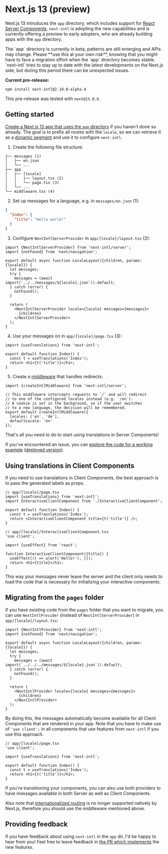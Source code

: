 
# Next.js 13 (preview)

Next.js 13 introduces the `app` directory, which includes support for [React Server Components](https://beta.nextjs.org/docs/rendering/server-and-client-components). `next-intl` is adopting the new capabilities and is currently offering a preview to early adopters, who are already building apps with the `app` directory.

<Callout>
  The `app` directory is currently in beta, patterns are still emerging and APIs
  may change. Please **use this at your own risk**, knowing that you might have
  to face a migration effort when the `app` directory becomes stable.
  `next-intl` tries to stay up to date with the latest developments on the
  Next.js side, but during this period there can be unexpected issues.
</Callout>

**Current pre-release:**

```
npm install next-intl@2.10.0-alpha.4
```

This pre-release was tested with `next@13.0.6`.

## Getting started

[Create a Next.js 13 app that uses the `app` directory](https://beta.nextjs.org/docs/installation) if you haven't done so already. The goal is to prefix all routes with the `locale`, so we can retrieve it as a [dynamic segment](https://beta.nextjs.org/docs/routing/defining-routes#dynamic-segments) and use it to configure `next-intl`.

1. Create the following file structure:

```
├── messages (1)
│   ├── en.json
│   └── ...
├── app
│   ├── [locale]
│   │   ├── layout.tsx (2)
│   │   └── page.tsx (3)
│   └── ...
└── middleware.tsx (4)
```

2. Set up messages for a language, e.g. in `messages/en.json` (1):

```json
{
  "Index": {
    "title": "Hello world!"
  }
}
```

3. Configure `NextIntlServerProvider` in `app/[locale]/layout.tsx` (2):

```tsx
import {NextIntlServerProvider} from 'next-intl/server';
import {notFound} from 'next/navigation';

export default async function LocaleLayout({children, params: {locale}}) {
  let messages;
  try {
    messages = (await import(`../../messages/${locale}.json`)).default;
  } catch (error) {
    notFound();
  }

  return (
    <NextIntlServerProvider locale={locale} messages={messages}>
      {children}
    </NextIntlServerProvider>
  );
}
```

4. Use your messages on in `app/[locale]/page.tsx` (3):

```tsx
import {useTranslations} from 'next-intl';

export default function Index() {
  const t = useTranslations('Index');
  return <h1>{t('title')}</h1>;
}
```

5. Create a [middleware](https://nextjs.org/docs/advanced-features/middleware) that handles redirects:

```tsx
import {createIntlMiddleware} from 'next-intl/server';

// This middleware intercepts requests to `/` and will redirect
// to one of the configured locales instead (e.g. `/en`).
// A cookie is set in the background, so if the user switches
// to a new language, the decision will be remembered.
export default createIntlMiddleware({
  locales: ['en', 'de'],
  defaultLocale: 'en'
});
```

That's all you need to do to start using translations in Server Components!

If you've encountered an issue, you can [explore the code for a working example](https://github.com/amannn/next-intl/tree/feat/next-13-rsc/packages/example-next-13) ([deployed version](https://csb-k2ien9-7ytkomg4x-amann.vercel.app/en)).

## Using translations in Client Components

If you need to use translations in Client Components, the best approach is to pass the generated labels as props.

```tsx
// app/[locale]/page.tsx
import {useTranslations} from 'next-intl';
import InteractiveClientComponent from './InteractiveClientComponent';

export default function Index() {
  const t = useTranslations('Index');
  return <InteractiveClientComponent title={t('title')} />;
}
```

```tsx
// app/[locale]/InteractiveClientComponent.tsx
'use client';

import {useEffect} from 'react';

function InteractiveClientComponent({title}) {
  useEffect(() => alert('Hello!'), []);
  return <h1>{title}</h1>;
}
```

This way your messages never leave the server and the client only needs to load the code that is necessary for initializing your interactive components.

## Migrating from the `pages` folder

If you have existing code from the `pages` folder that you want to migrate, you can use `NextIntlProvider` (instead of `NextIntlServerProvider`) in `app/[locale]/layout.tsx`:

```tsx
import {NextIntlProvider} from 'next-intl';
import {notFound} from 'next/navigation';

export default async function LocaleLayout({children, params: {locale}}) {
  let messages;
  try {
    messages = (await import(`../../../messages/${locale}.json`)).default;
  } catch (error) {
    notFound();
  }

  return (
    <NextIntlProvider locale={locale} messages={messages}>
      {children}
    </NextIntlProvider>
  );
}
```

By doing this, the messages automatically become available for all Client Components that are rendered in your app. Note that you have to make use of `'use client';` in all components that use features from `next-intl` if you use this approach.

```tsx
// app/[locale]/page.tsx
'use client';

import {useTranslations} from 'next-intl';

export default function Index() {
  const t = useTranslations('Index');
  return <h1>{t('title')}</h1>;
}
```

If you're transitioning your components, you can also use both providers to have messages available in both Server as well as Client Components.

Also note that [internationalized routing](https://nextjs.org/docs/advanced-features/i18n-routing) is no longer supported natively by Next.js, therefore you should use the middleware mentioned above.

## Providing feedback

If you have feedback about using `next-intl` in the `app` dir, I'd be happy to hear from you! Feel free to leave feedback in [the PR which implements](https://github.com/amannn/next-intl/pull/149) the new features.
